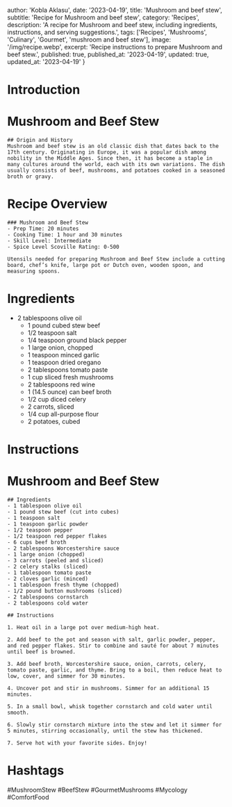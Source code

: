 
  author: 'Kobla Aklasu',
  date: '2023-04-19',
  title: 'Mushroom and beef stew',
  subtitle: 'Recipe for Mushroom and beef stew',
  category: 'Recipes',
  description: 'A recipe for Mushroom and beef stew, including ingredients, instructions, and serving suggestions.',
  tags: ['Recipes', 'Mushrooms', 'Culinary', 'Gourmet', 'mushroom and beef stew'],
  image: '/img/recipe.webp',
  excerpt: 'Recipe instructions to prepare Mushroom and beef stew.',
  published: true,
  published_at: '2023-04-19',
  updated: true,
  updated_at: '2023-04-19'
}


  # Introduction

# Mushroom and Beef Stew
    
    ## Origin and History
    Mushroom and beef stew is an old classic dish that dates back to the 17th century. Originating in Europe, it was a popular dish among nobility in the Middle Ages. Since then, it has become a staple in many cultures around the world, each with its own variations. The dish usually consists of beef, mushrooms, and potatoes cooked in a seasoned broth or gravy.

# Recipe Overview

    ### Mushroom and Beef Stew
    - Prep Time: 20 minutes
    - Cooking Time: 1 hour and 30 minutes
    - Skill Level: Intermediate
    - Spice Level Scoville Rating: 0-500
    
    Utensils needed for preparing Mushroom and Beef Stew include a cutting board, chef’s knife, large pot or Dutch oven, wooden spoon, and measuring spoons.

# Ingredients

- 2 tablespoons olive oil
    - 1 pound cubed stew beef
    - 1/2 teaspoon salt
    - 1/4 teaspoon ground black pepper
    - 1 large onion, chopped
    - 1 teaspoon minced garlic
    - 1 teaspoon dried oregano
    - 2 tablespoons tomato paste
    - 1 cup sliced fresh mushrooms
    - 2 tablespoons red wine
    - 1 (14.5 ounce) can beef broth
    - 1/2 cup diced celery
    - 2 carrots, sliced
    - 1/4 cup all-purpose flour
    - 2 potatoes, cubed

# Instructions

# Mushroom and Beef Stew 
    
    ## Ingredients
    - 1 tablespoon olive oil
    - 1 pound stew beef (cut into cubes)
    - 1 teaspoon salt
    - 1 teaspoon garlic powder
    - 1/2 teaspoon pepper
    - 1/2 teaspoon red pepper flakes
    - 6 cups beef broth
    - 2 tablespoons Worcestershire sauce
    - 1 large onion (chopped)
    - 3 carrots (peeled and sliced)
    - 2 celery stalks (sliced)
    - 1 tablespoon tomato paste
    - 2 cloves garlic (minced)
    - 1 tablespoon fresh thyme (chopped)
    - 1/2 pound button mushrooms (sliced)
    - 2 tablespoons cornstarch
    - 2 tablespoons cold water
    
    ## Instructions
    
    1. Heat oil in a large pot over medium-high heat.
    
    2. Add beef to the pot and season with salt, garlic powder, pepper, and red pepper flakes. Stir to combine and sauté for about 7 minutes until beef is browned.
    
    3. Add beef broth, Worcestershire sauce, onion, carrots, celery, tomato paste, garlic, and thyme. Bring to a boil, then reduce heat to low, cover, and simmer for 30 minutes.
    
    4. Uncover pot and stir in mushrooms. Simmer for an additional 15 minutes.
    
    5. In a small bowl, whisk together cornstarch and cold water until smooth.
    
    6. Slowly stir cornstarch mixture into the stew and let it simmer for 5 minutes, stirring occasionally, until the stew has thickened. 
    
    7. Serve hot with your favorite sides. Enjoy!

# Hashtags

#MushroomStew #BeefStew #GourmetMushrooms #Mycology #ComfortFood




